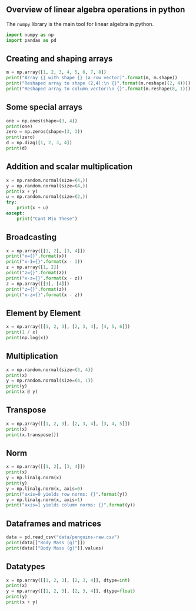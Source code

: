 ## Overview of linear algebra operations in python

The `numpy` library is the main tool for linear algebra in python.

```python
import numpy as np
import pandas as pd

```

## Creating and shaping arrays

```python
m = np.array([1, 2, 3, 4, 5, 6, 7, 8])
print("Array {} with shape {} (a row vector)".format(m, m.shape))
print("Reshaped array to shape (2,4):\n {}".format(m.reshape((2, 4))))
print("Reshaped array to column vector:\n {}".format(m.reshape(8, 1)))
```

## Some special arrays

```python
one = np.ones(shape=(3, 4))
print(one)
zero = np.zeros(shape=(3, 3))
print(zero)
d = np.diag([1, 2, 3, 4])
print(d)
```


## Addition and scalar multiplication

```python
x = np.random.normal(size=(4,))
y = np.random.normal(size=(4,))
print(x + y)
u = np.random.normal(size=(2,))
try:
    print(x + u)
except:
    print("Cant Mix These")
```

## Broadcasting

```python
x = np.array([[1, 2], [3, 4]])
print("x={}".format(x))
print("x-1={}".format(x - 1))
z = np.array([1, 2])
print("z={}".format(z))
print("x-z={}".format(x - z))
z = np.array([[3], [4]])
print("z={}".format(z))
print("x-z={}".format(x - z))
```

## Element by Element

```python
x = np.array([[1, 2, 3], [2, 3, 4], [4, 5, 6]])
print(1 / x)
print(np.log(x))
```

## Multiplication

```python
x = np.random.normal(size=(3, 4))
print(x)
y = np.random.normal(size=(4, 1))
print(y)
print(x @ y)
```

## Transpose

```python
x = np.array([[1, 2, 3], [2, 3, 4], [3, 4, 5]])
print(x)
print(x.transpose())
```

## Norm
```python
x = np.array([[1, 2], [3, 4]])
print(x)
y = np.linalg.norm(x)
print(y)
y = np.linalg.norm(x, axis=0)
print("axis=0 yields row norms: {}".format(y))
y = np.linalg.norm(x, axis=1)
print("axis=1 yields column norms: {}".format(y))
```

## Dataframes and matrices

```python
data = pd.read_csv("data/penguins-raw.csv")
print(data[["Body Mass (g)"]])
print(data[["Body Mass (g)"]].values)
```

## Datatypes

```python
x = np.array([[1, 2, 3], [2, 3, 4]], dtype=int)
print(x)
y = np.array([[1, 2, 3], [2, 3, 4]], dtype=float)
print(y)
print(x + y)
```